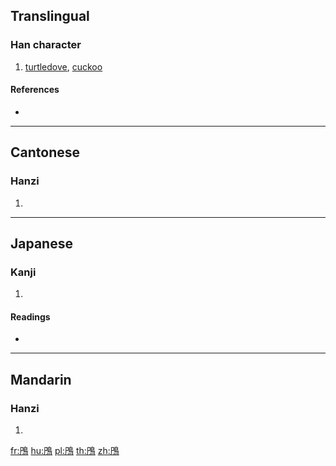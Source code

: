 {{character info/new}}
{{also|鸤}}
==Translingual==

===Han character===
{{Han char|rn=196|rad=鳥|as=03|sn=14|four=77227|canj=SHAF}}

# [[turtledove]], [[cuckoo]]

====References====
* {{Han ref|kx=1482.100|dkj=46667|dj=2013.280|hdz=74617.080|uh=9CF2|ud=40178|bh=E4E3|bd=58595}}

----

==Cantonese==

===Hanzi===
{{yue-hanzi|jyut=|y=si1|sim=鸤}}

# {{defn|lang=yue|sort=鳥03}}

----

==Japanese==

===Kanji===
{{ja-kanji|grade=|rs=鳥03}}

# {{defn|lang=ja|sort=鳥03}}

====Readings====
* {{ja-readings|on=[[し]] (shi)|kun=[[よぶこどり]] (yobukodori)}}

----

==Mandarin==

===Hanzi===
{{cmn-hanzi|sim=鸤|pin=[[fóu]] ([[fou2]]), [[shī]] ([[shi1]])|wg=fou<sup>2</sup>, shih<sup>1</sup>}}

# {{defn|lang=cmn|sort=鳥03}}

[[fr:鳲]]
[[hu:鳲]]
[[pl:鳲]]
[[th:鳲]]
[[zh:鳲]]